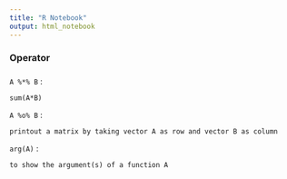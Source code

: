 ```yaml
---
title: "R Notebook"
output: html_notebook
---
```


### **Operator**
###

` A %*% B ` : 
```
sum(A*B)
```

` A %o% B ` : 
```
printout a matrix by taking vector A as row and vector B as column
```

` arg(A) ` :
```
to show the argument(s) of a function A
```
